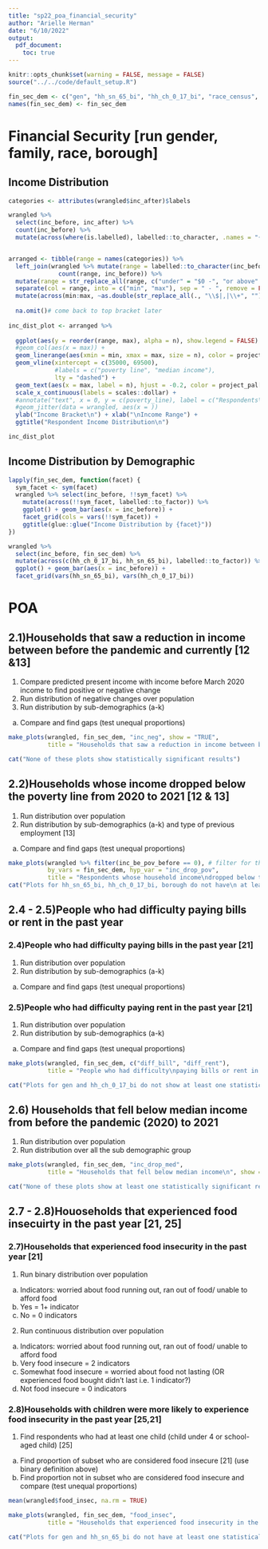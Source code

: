 ```yaml
---
title: "sp22_poa_financial_security"
author: "Arielle Herman"
date: "6/10/2022"
output:
  pdf_document:
    toc: true
---
```


```r
knitr::opts_chunk$set(warning = FALSE, message = FALSE)
source("../../code/default_setup.R")

fin_sec_dem <- c("gen", "hh_sn_65_bi", "hh_ch_0_17_bi", "race_census", "borough")
names(fin_sec_dem) <- fin_sec_dem

```

# Financial Security [run gender, family, race, borough]

## Income Distribution

```r
categories <- attributes(wrangled$inc_after)$labels

wrangled %>%
  select(inc_before, inc_after) %>%
  count(inc_before) %>%
  mutate(across(where(is.labelled), labelled::to_character, .names = "{col}_label"))


arranged <- tibble(range = names(categories)) %>%
  left_join(wrangled %>% mutate(range = labelled::to_character(inc_before)) %>%
              count(range, inc_before)) %>%
  mutate(range = str_replace_all(range, c("under" = "$0 -", "or above" = "- $400,001+"))) %>%
  separate(col = range, into = c("min", "max"), sep = " - ", remove = FALSE) %>%
  mutate(across(min:max, ~as.double(str_replace_all(., "\\$|,|\\+", "")))) %>%
  
  na.omit()# come back to top bracket later
  
inc_dist_plot <- arranged %>%
  
  ggplot(aes(y = reorder(range, max), alpha = n), show.legend = FALSE) +
  #geom_col(aes(x = max)) +
  geom_linerange(aes(xmin = min, xmax = max, size = n), color = project_pal[4], show.legend = FALSE) +
  geom_vline(xintercept = c(35000, 69500),
             #labels = c("poverty line", "median income"),
             lty = "dashed") +
  geom_text(aes(x = max, label = n), hjust = -0.2, color = project_pal[4], size = 3, show.legend = FALSE) +
  scale_x_continuous(labels = scales::dollar) +
  #annotate("text", x = 0, y = c(poverty_line), label = c("Respondents\nBelow Poverty Line"))
  #geom_jitter(data = wrangled, aes(x = ))
  ylab("Income Bracket\n") + xlab("\nIncome Range") +
  ggtitle("Respondent Income Distribution\n")

inc_dist_plot
```

## Income Distribution by Demographic

```r
lapply(fin_sec_dem, function(facet) {
  sym_facet <- sym(facet)
  wrangled %>% select(inc_before, !!sym_facet) %>%
    mutate(across(!!sym_facet, labelled::to_factor)) %>%
    ggplot() + geom_bar(aes(x = inc_before)) +
    facet_grid(cols = vars(!!sym_facet)) +
    ggtitle(glue::glue("Income Distribution by {facet}"))
})

wrangled %>%
  select(inc_before, fin_sec_dem) %>%
  mutate(across(c(hh_ch_0_17_bi, hh_sn_65_bi), labelled::to_factor)) %>%
  ggplot() + geom_bar(aes(x = inc_before)) + 
  facet_grid(vars(hh_sn_65_bi), vars(hh_ch_0_17_bi))
```

# POA

## 2.1)Households that saw a reduction in income between before the pandemic  and currently [12 &13]

1.	Compare predicted present income with income before March 2020 income to find positive or negative change
2.	Run distribution of negative changes over population
3.	Run distribution by sub-demographics (a-k)
a.	Compare and find gaps (test unequal proportions)

```r
make_plots(wrangled, fin_sec_dem, "inc_neg", show = "TRUE",
           title = "Households that saw a reduction in income between before the pandemic  and currently")

cat("None of these plots show statistically significant results")
```

## 2.2)Households whose income dropped below the poverty line from 2020 to 2021 [12 & 13]

1.	Run distribution over population
2.	Run distribution by sub-demographics (a-k) and type of previous employment [13]
a.	Compare and find gaps (test unequal proportions)

```r
make_plots(wrangled %>% filter(inc_be_pov_before == 0), # filter for those who started above the poverty line
           by_vars = fin_sec_dem, hyp_var = "inc_drop_pov",
           title = "Respondents whose household income\ndropped below the poverty line", show=TRUE)
cat("Plots for hh_sn_65_bi, hh_ch_0_17_bi, borough do not have\n at least one statistically significant result")
```

## 2.4 - 2.5)People who had difficulty paying bills or rent in the past year

### 2.4)People who had difficulty paying bills in the past year [21]

1.	Run distribution over population
2.	Run distribution by sub-demographics (a-k)
a.	Compare and find gaps (test unequal proportions)


### 2.5)People who had difficulty paying rent in the past year [21]

1.	Run distribution over population
2.	Run distribution by sub-demographics (a-k)
a.	Compare and find gaps (test unequal proportions)

```r
make_plots(wrangled, fin_sec_dem, c("diff_bill", "diff_rent"),
           title = "People who had difficulty\npaying bills or rent in the past year\n", show = TRUE)

cat("Plots for gen and hh_ch_0_17_bi do not show at least one statistically significant result")
```

## 2.6) Households that fell below median income from before the pandemic (2020) to 2021
1.	Run distribution over population
2.	Run distribution over all the sub demographic group

```r
make_plots(wrangled, fin_sec_dem, "inc_drop_med",
           title = "Households that fell below median income\n", show = TRUE)

cat("None of these plots show at least one statistically significant result")
```

## 2.7 - 2.8)Houoseholds that experienced food insecuirty in the past year [21, 25]

### 2.7)Households that experienced food insecurity in the past year [21]

1.	Run binary distribution over population
a.	Indicators: worried about food running out, ran out of food/ unable to afford food 
b.	Yes = 1+ indicator
c.	No = 0 indicators
2.	Run continuous distribution over population
a.	Indicators: worried about food running out, ran out of food/ unable to afford food 
b.	Very food insecure = 2 indicators
c.	Somewhat food insecure = worried about food not lasting (OR experienced food bought didn’t last i.e. 1 indicator?)
d.	Not food insecure = 0 indicators

### 2.8)Households with children were more likely to experience food insecurity in the past year [25,21]

1.	Find respondents who had at least one child (child under 4 or school-aged child) [25]
a.	Find proportion of subset who are considered food insecure [21] (use binary definition above)
b.	Find proportion not in subset who are considered food insecure and compare (test unequal proportions)

```r
mean(wrangled$food_insec, na.rm = TRUE)

make_plots(wrangled, fin_sec_dem, "food_insec",
           title = "Households that experienced food insecurity in the past year", show = TRUE)

cat("Plots for gen and hh_sn_65_bi do not have at least one statistically significant result.")
```

